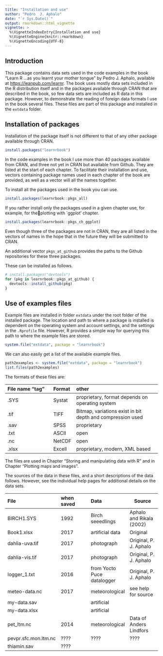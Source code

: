 ```yaml
---
title: "Installation and use"
author: "Pedro  J. Aphalo"
date: "`r Sys.Date()`"
output: rmarkdown::html_vignette
vignette: >
  %\VignetteIndexEntry{Installation and use}
  %\VignetteEngine{knitr::rmarkdown}
  %\VignetteEncoding{UTF-8}
---
```


## Introduction

This package contains data sets used in the code examples in the book "Learn R 
...as you learnt your mother tongue" by Pedro J. Aphalo, available at
<https://leanpub.com/learnr>. The book uses mostly data sets included in the
R distribution itself and in the packages available through CRAN that are
described in the book, so few data sets are included as R data in this package. 
However, to demonstrate the reading of foreign data
formats I use in the book several files. These files are part of this
package and installed in the `extdata` folder.

## Installation of packages

Installation of the package itself is not different to that of any other
package available through CRAN.

```r
install.packages("learnrbook")
```

In the code examples in the book I use more than 40 packages available from 
CRAN, and three not yet in CRAN but available from Github. They are listed at 
the start of each chapter. To facilitate their
installation and use, vectors containing package names used in each chapter of
the book are provided, as well as a vector will all the names together.

To install all the packages used in the book you can use.

```r
install.packages(learnrbook::pkgs_all)
```

If you rather install only the packages used in a given chapter use, for example,
for theplotting with `ggplot' chapter.

```r
install.packages(learnrbook::pkgs_ch_ggplot)
```

Even though three of the packages are not in CRAN, they are all listed in the
vectors of names in the hope that in the future they will be submitted to CRAN.

An additional vector `pkgs_at_github` provides the paths to the Github repositories for these 
three packages.

These can be installed as follows.

```r
# install.packages("devtools")
for (pkg in learnrbook::pkgs_at_github) {
  devtools::install_github(pkg)
}
```

## Use of examples files

Example files are installed in folder `extdata` under the root folder of the
installed package. The location and path to where a package is installed is
dependent on the operating system and account settings, and the settings in
the `.Rprofile` file. However, R provides a simple way for querying this path to
where the example files are stored.

```r
system.file("extdata", package = "learnrbook")
```

We can also easily get a list of the available example files.

```r
path2examples <- system.file("extdata", package = "learnrbook")
list.files(path2examples)
```

The formats of these files are:

| File name "tag" | Format | other |
|:-----------------|:--------|:--------------------------------|
| .SYS            | Systat | proprietary, format depends on operating system |
| .tif            | TIFF   | Bitmap, variations exist in bit depth and compression used  |
| .sav            | SPSS   | proprietary            |
| .txt            | ASCII  | open                   |
| .nc             | NetCDF | open                   |
| .xlsx           | Excell | proprietary, modern, XML based      |

The files are used in Chapter "Storing and manipulating data with R" and in
Chapter "Plotting maps and images".

The sources of the data in these files, and a short descriptions of the data
follows. However, see the individual help pages for additional details on the data sets.

| File           | when saved | Data |Source |
|:---------------|:-----------|:-----|-----------|
| BIRCH1.SYS     | 1992       | Birch seeedlings | Aphalo and Rikala (2002) |
| Book1.xlsx     | 2017       | artificial data | Original |
| dahlia-uva.tif | 2017       | photograph | Original, P. J. Aphalo |
| dahlia-vis.tif | 2017       | photograph | Original, P. J. Aphalo |
| logger_1.txt   | 2016       | from Yocto Puce datalogger | Original, P. J. Aphalo |
| meteo-data.nc  | 2017       | meteorological | see help for source |
| my-data.sav    |        | artificial |       |
| my-data.xlsx   |        | artificial |       |
| pet_ltm.nc     | 2014       | meteorological | Data of Anders Lindfors |
| pevpr.sfc.mon.ltm.nc | ???? | ???? | ???? |
| thiamin.sav    | ????       |           |         |




